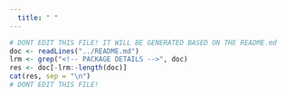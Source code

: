 ```yaml
---
  title: " "
---
```


```r
# DONT EDIT THIS FILE! IT WILL BE GENERATED BASED ON THE README.md
doc <- readLines("../README.md")
lrm <- grep("<!-- PACKAGE DETAILS -->", doc)
res <- doc[-lrm:-length(doc)]
cat(res, sep = "\n")
# DONT EDIT THIS FILE!
```
